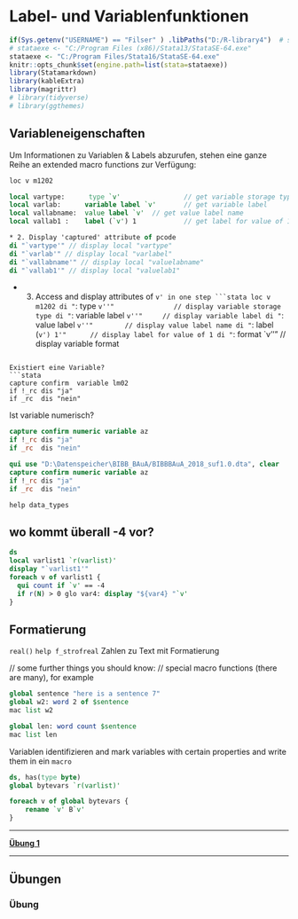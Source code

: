 # Label- und Variablenfunktionen {#labmacro}

```r
if(Sys.getenv("USERNAME") == "Filser" ) .libPaths("D:/R-library4")  # set library
# stataexe <- "C:/Program Files (x86)/Stata13/StataSE-64.exe"
stataexe <- "C:/Program Files/Stata16/StataSE-64.exe"
knitr::opts_chunk$set(engine.path=list(stata=stataexe))
library(Statamarkdown)
library(kableExtra)
library(magrittr)
# library(tidyverse)
# library(ggthemes)
```


## Variableneigenschaften

Um Informationen zu Variablen & Labels abzurufen, stehen eine ganze Reihe an extended macro functions zur Verfügung: 
```stata
loc v m1202

local vartype:      type `v' 				// get variable storage type
local varlab:      variable label `v' 		// get variable label
local vallabname:  value label `v' 	// get value label name
local vallab1 :    label (`v') 1		 	// get label for value of 1

* 2. Display 'captured' attribute of pcode
di "`vartype'" // display local "vartype"
di "`varlab'" // display local "varlabel"
di "`vallabname'" // display local "valuelabname"
di "`vallab1'" // display local "valuelab1"
```

* 3. Access and display attributes of `v' in one step
```stata
loc v m1202
di "`: type `v''" 				// display variable storage type
di "`: variable label `v''" 	// display variable label
di "`: value label `v''" 		// display value label name
di "`: label (`v') 1'" 		// display label for value of 1
di "`: format `v''" 				// display variable format
```

Existiert eine Variable?
```stata
capture confirm  variable lm02
if !_rc dis "ja"
if _rc 	dis	"nein"
```

Ist variable numerisch?

```stata
capture confirm numeric variable az
if !_rc dis "ja"
if _rc 	dis	"nein"
```

```stata
qui use "D:\Datenspeicher\BIBB_BAuA/BIBBBAuA_2018_suf1.0.dta", clear
capture confirm numeric variable az
if !_rc dis "ja"
if _rc 	dis	"nein"
```

`help data_types`

## wo kommt überall -4 vor?


```stata
ds
local varlist1 `r(varlist)'
display "`varlist1'"
foreach v of varlist1 {
  qui count if `v' == -4
  if r(N) > 0 glo var4: display "${var4} "`v'
}
```



## Formatierung

`real()`
`help f_strofreal` Zahlen zu Text mit Formatierung



// some further things you should know:
// special macro functions (there are many), for example
```stata
global sentence "here is a sentence 7"
global w2: word 2 of $sentence
mac list w2

global len: word count $sentence
mac list len
```

Variablen identifizieren and mark variables with certain properties and write them in ein `macro`
```stata
ds, has(type byte)
global bytevars `r(varlist)'

foreach v of global bytevars {
	rename `v' B`v'
}
```


***

**[Übung 1](#labue1)**

***



## Übungen

### Übung {#labue1}



